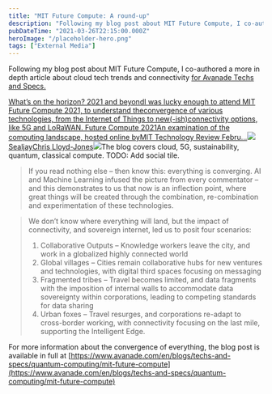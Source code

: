 ```yaml
---
title: "MIT Future Compute: A round-up"
description: "Following my blog post about MIT Future Compute, I co-authored a more in depth article about cloud tech trends and connectivity for Avanade Techs and Specs. [https://www"
pubDateTime: "2021-03-26T22:15:00.000Z"
heroImage: "/placeholder-hero.png"
tags: ["External Media"]
---
```


Following my blog post about MIT Future Compute, I co-authored a more in depth article about cloud tech trends and connectivity [for Avanade Techs and Specs.](https://www.avanade.com/en/blogs/techs-and-specs/quantum-computing/mit-future-compute)

[What’s on the horizon? 2021 and beyondI was lucky enough to attend MIT Future Compute 2021, to understand theconvergence of various technologies, from the Internet of Things to new(-ish)connectivity options, like 5G and LoRaWAN. Future Compute 2021An examination of the computing landscape, hosted online byMIT Technology Review Febru…![](https://sealjay.com/favicon.png)SealjayChris Lloyd-Jones![](https://static.ghost.org/v3.0.0/images/publication-cover.png)](https://sealjay.com/whats-on-the-horizon-2021-mit-future-compute/)The blog covers cloud, 5G, sustainability, quantum, classical compute.
TODO: Add social tile.

> If you read nothing else – then know this: everything is converging. AI and Machine Learning infused the picture from every commentator – and this demonstrates to us that now is an inflection point, where great things will be created through the combination, re-combination and experimentation of these technologies.

> We don’t know where everything will land, but the impact of connectivity, and sovereign internet, led us to posit four scenarios:
>
> 1. Collaborative Outputs – Knowledge workers leave the city, and work in a globalized highly connected world
> 2. Global villages – Cities remain collaborative hubs for new ventures and technologies, with digital third spaces focusing on messaging
> 3. Fragmented tribes – Travel becomes limited, and data fragments with the imposition of internal walls to accommodate data sovereignty within corporations, leading to competing standards for data sharing
> 4. Urban foxes – Travel resurges, and corporations re-adapt to cross-border working, with connectivity focusing on the last mile, supporting the Intelligent Edge.

For more information about the convergence of everything, the blog post is available in full at [https://www.avanade.com/en/blogs/techs-and-specs/quantum-computing/mit-future-compute](https://www.avanade.com/en/blogs/techs-and-specs/quantum-computing/mit-future-compute)
